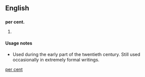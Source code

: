 ==English==

==={{abbreviation|en}}===
'''per cent.'''

# {{archaic}} {{alternative form of|percent}}

====Usage notes====
* Used during the early part of the twentieth century. Still used occasionally in extremely formal writings.

[[Category:English terms spelled with .|per cent]]
